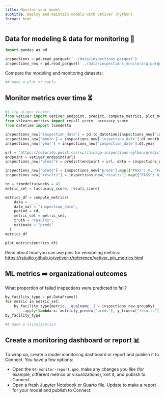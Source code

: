 ```yaml
---
title: Monitor your model
subtitle: Deploy and maintain models with vetiver (Python)
format: html
---
```


## Data for modeling & data for monitoring 🤝

```python
import pandas as pd

inspections = pd.read_parquet('../data/inspections.parquet')
inspections_new = pd.read_parquet('../data/inspections_monitoring.parquet')
```

Compare the modeling and monitoring datasets:

```python
## make a plot or table
```

## Monitor metrics over time ⏳

```python
#| fig-align: center
from vetiver import vetiver_endpoint, predict, compute_metrics, plot_metrics
from sklearn.metrics import recall_score, accuracy_score
from datetime import timedelta

inspections_new['inspection_date'] = pd.to_datetime(inspections_new['inspection_date'])
inspections_new['month'] = inspections_new['inspection_date'].dt.month
inspections_new['year'] = inspections_new['inspection_date'].dt.year

url = "https://colorado.posit.co/rsc/chicago-inspections-python/predict"
endpoint = vetiver_endpoint(url)
inspections_new["preds"] = predict(endpoint = url, data = inspections_new.drop(columns = ["results", "aka_name", "inspection_date"]))

inspections_new["preds"] = inspections_new["preds"].map({"PASS": 0, "FAIL": 1})
inspections_new["results"] = inspections_new["results"].map({"PASS": 0, "FAIL": 1})

td = timedelta(weeks = 4)
metric_set = [accuracy_score, recall_score]

metrics_df = compute_metrics(
    data = ___,
    date_var = "inspection_date", 
    period = td,
    metric_set = metric_set,
    truth = "results",
    estimate = "preds"
  )
metrics_df
```

```python
plot_metrics(metrics_df)
```

Read about how you can use pins for versioning metrics: <https://rstudio.github.io/vetiver-r/reference/vetiver_pin_metrics.html>

## ML metrics ➡️ organizational outcomes

What proportion of failed inspections were predicted to fail?

```python
by_facility_type = pd.DataFrame()
for metric in metric_set:
    by_facility_type[metric.__qualname__] = inspections_new.groupby(___)\
        .apply(lambda x: metric(y_pred=x["preds"], y_true=x["results"]))
by_facility_type
```

```python
## make a visualization
```

## Create a monitoring dashboard or report 📊

To wrap up, create a model monitoring dashboard or report and publish it to Connect. You have a few options:

- Open the `04-monitor-report.qmd`, make any changes you like (for example, different metrics or visualizations), knit it, and publish to Connect.
- Open a fresh Jupyter Notebook or Quarto file. Update to make a report for _your_ model and publish to Connect.
